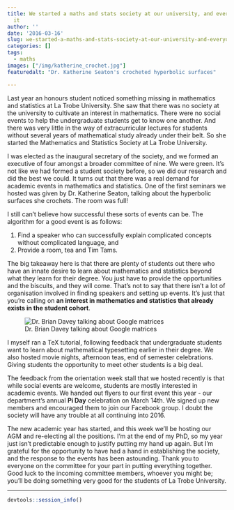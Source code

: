 ```yaml
---
title: We started a maths and stats society at our university, and everyone loves
  it
author: ''
date: '2016-03-16'
slug: we-started-a-maths-and-stats-society-at-our-university-and-everyone-loves-it
categories: []
tags:
  - maths
images: ["/img/katherine_crochet.jpg"]
featuredalt: "Dr. Katherine Seaton's crocheted hyperbolic surfaces"

---
```


Last year an honours student noticed something missing in mathematics and statistics at La Trobe University. She saw that there was no society at the university to cultivate an interest in mathematics. There were no social events to help the undergraduate students get to know one another. And there was very little in the way of extracurricular lectures for students without several years of mathematical study already under their belt. So she started the Mathematics and Statistics Society at La Trobe University.

I was elected as the inaugural secretary of the society, and we formed an executive of four amongst a broader committee of nine. We were green. It's not like we had formed a student society before, so we did our research and did the best we could. It turns out that there was a real demand for academic events in mathematics and statistics. One of the first seminars we hosted was given by Dr. Katherine Seaton, talking about the hyperbolic surfaces she crochets. The room was full!

I still can't believe how successful these sorts of events can be. The algorithm for a good event is as follows:

(1) Find a speaker who can successfully explain complicated concepts without complicated language, and
(2) Provide a room, tea and Tim Tams.

The big takeaway here is that there are plenty of students out there who have an innate desire to learn about mathematics and statistics beyond what they learn for their degree. You just have to provide the opportunities and the biscuits, and they will come. That's not to say that there isn't a lot of organisation involved in finding speakers and setting up events. It's just that you're calling on <strong>an interest in mathematics and statistics that already exists in the student cohort</strong>.

![Dr. Brian Davey talking about Google matrices](img/brian_google_matrices.jpg)

I myself ran a TeX tutorial, following feedback that undergraduate students want to learn about mathematical typesetting earlier in their degree. We also hosted movie nights, afternoon teas, end of semester celebrations. Giving students the opportunity to meet other students is a big deal.

The feedback from the orientation week stall that we hosted recently is that while social events are welcome, students are mostly interested in academic events. We handed out flyers to our first event this year - our department's annual <strong>Pi Day</strong> celebration on March 14th. We signed up new members and encouraged them to join our Facebook group. I doubt the society will have any trouble at all continuing into 2016.

The new academic year has started, and this week we'll be hosting our AGM and re-electing all the positions. I'm at the end of my PhD, so my year just isn't predictable enough to justify putting my hand up again. But I'm grateful for the opportunity to have had a hand in establishing the society, and the response to the events has been astounding. Thank you to everyone on the committee for your part in putting everything together. Good luck to the incoming committee members, whoever you might be; you'll be doing something very good for the students of La Trobe University.

***
```r
devtools::session_info()
```